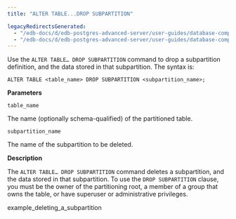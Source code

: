 ```yaml
---
title: "ALTER TABLE...DROP SUBPARTITION"

legacyRedirectsGenerated:
  - "/edb-docs/d/edb-postgres-advanced-server/user-guides/database-compatibility-table-partitioning-guide/13/alter_table_drop_subpartition.html"
  - "/edb-docs/d/edb-postgres-advanced-server/user-guides/database-compatibility-table-partitioning-guide/latest/alter_table_drop_subpartition.html"
---
```


<div id="alter_table_drop_subpartition" class="registered_link"></div>

Use the `ALTER TABLE… DROP SUBPARTITION` command to drop a subpartition definition, and the data stored in that subpartition. The syntax is:

```text
ALTER TABLE <table_name> DROP SUBPARTITION <subpartition_name>;
```

**Parameters**

`table_name`

 The name (optionally schema-qualified) of the partitioned table.

`subpartition_name`

 The name of the subpartition to be deleted.

**Description**

The `ALTER TABLE… DROP SUBPARTITION` command deletes a subpartition, and the data stored in that subpartition. To use the `DROP SUBPARTITION` clause, you must be the owner of the partitioning root, a member of a group that owns the table, or have superuser or administrative privileges.

<div class="toctree" maxdepth="3">

example_deleting_a_subpartition

</div>
